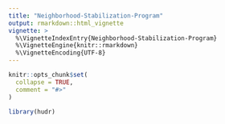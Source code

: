 ```yaml
---
title: "Neighborhood-Stabilization-Program"
output: rmarkdown::html_vignette
vignette: >
  %\VignetteIndexEntry{Neighborhood-Stabilization-Program}
  %\VignetteEngine{knitr::rmarkdown}
  %\VignetteEncoding{UTF-8}
---
```


```r
knitr::opts_chunk$set(
  collapse = TRUE,
  comment = "#>"
)
```

```r
library(hudr)
```
